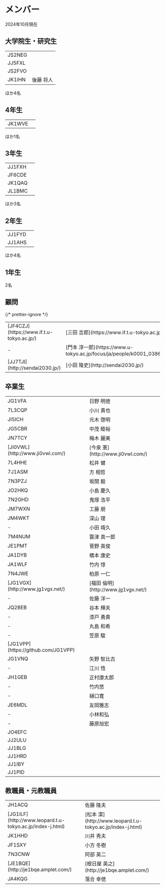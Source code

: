 # メンバー

2024年10月現在

## 大学院生・研究生

<table>
  <tbody>
    <tr>
      <td>JS2NEG</td>
      <td></td>
    </tr>
    <tr>
      <td>JJ5FXL</td>
      <td></td>
    </tr>
    <tr>
      <td>JS2FVO</td>
      <td></td>
    </tr>
    <tr>
      <td>JK1IHN</td>
      <td>後藤 将人</td>
    </tr>
  </tbody>
</table>
ほか4名

## 4年生

<table>
  <tbody>
    <tr>
      <td>JK1WVE</td>
      <td></td>
    </tr>
  </tbody>
</table>

ほか1名

## 3年生

<table>
  <tbody>
    <tr>
      <td>JJ1FXH</td>
      <td></td>
    </tr>
    <tr>
      <td>JF6CDE</td>
      <td></td>
    </tr>
    <tr>
      <td>JK1QAQ</td>
      <td></td>
    </tr>
    <tr>
      <td>JL1BMC</td>
      <td></td>
    </tr>
  </tbody>
</table>

ほか3名

## 2年生

<table>
  <tbody>
    <tr>
      <td>JJ1FYD</td>
      <td></td>
    </tr>
    <tr>
      <td>JJ1AHS</td>
      <td></td>
    </tr>
  </tbody>
</table>

ほか4名

## 1年生

2名

## 顧問

<table>
  <tbody>
    <tr>
      <td>[JF4CZJ](https://www.if.t.u-tokyo.ac.jp/)</td>
      <td>[三田 吉郎](https://www.if.t.u-tokyo.ac.jp/)</td>
    </tr>
    <tr>
      <td>-</td>
      {/* prettier-ignore */}
      <td>[門本 淳一郎](https://www.u-tokyo.ac.jp/focus/ja/people/k0001_03866.html)</td>
    </tr>
    <tr>
      <td>[JJ7TJI](http://sendai2030.jp/)</td>
      <td>[小田 隆史](http://sendai2030.jp/)</td>
    </tr>
  </tbody>
</table>

## 卒業生

<table>
  <tbody>
    <tr>
      <td>JG1VFA</td>
      <td>日野 明徳</td>
    </tr>
    <tr>
      <td>7L3CQP</td>
      <td>小川 貴也</td>
    </tr>
    <tr>
      <td>JI5ICH</td>
      <td>元木 啓明</td>
    </tr>
    <tr>
      <td>JG5CBR</td>
      <td>中茂 睦裕</td>
    </tr>
    <tr>
      <td>JN7TCY</td>
      <td>梅木 麗美</td>
    </tr>
    <tr>
      <td>[JI0VWL](http://www.ji0vwl.com/)</td>
      <td>[今泉 憲](http://www.ji0vwl.com/)</td>
    </tr>
    <tr>
      <td>7L4HHE</td>
      <td>松井 健</td>
    </tr>
    <tr>
      <td>7J1ASM</td>
      <td>方 相哲</td>
    </tr>
    <tr>
      <td>7N3PZJ</td>
      <td>坂間 毅</td>
    </tr>
    <tr>
      <td>JO2HKQ</td>
      <td>小島 慶久</td>
    </tr>
    <tr>
      <td>7N2GHD</td>
      <td>鬼塚 浩平</td>
    </tr>
    <tr>
      <td>JM7WXN</td>
      <td>工藤 朋</td>
    </tr>
    <tr>
      <td>JM4WKT</td>
      <td>深山 理</td>
    </tr>
    <tr>
      <td>-</td>
      <td>小田 靖久</td>
    </tr>
    <tr>
      <td>7M4NUM</td>
      <td>簑津 真一郎</td>
    </tr>
    <tr>
      <td>JE1PMT</td>
      <td>菅野 英俊</td>
    </tr>
    <tr>
      <td>JA1DYB</td>
      <td>橋本 康史</td>
    </tr>
    <tr>
      <td>JA1WLF</td>
      <td>竹内 惇</td>
    </tr>
    <tr>
      <td>7N4JWE</td>
      <td>柏原 一仁</td>
    </tr>
    <tr>
      <td>[JG1VGX](http://www.jg1vgx.net/)</td>
      <td>[福田 倫明](http://www.jg1vgx.net/)</td>
    </tr>
    <tr>
      <td>-</td>
      <td>佐藤 洋一</td>
    </tr>
    <tr>
      <td>JQ2BEB</td>
      <td>谷本 輝夫</td>
    </tr>
    <tr>
      <td>-</td>
      <td>漆戸 勇貴</td>
    </tr>
    <tr>
      <td>-</td>
      <td>丸島 和希</td>
    </tr>
    <tr>
      <td>-</td>
      <td>笠原 駿</td>
    </tr>
    <tr>
      <td>[JG1VPP](https://github.com/JG1VPP)</td>
      <td></td>
    </tr>
    <tr>
      <td>JG1VNQ</td>
      <td>矢野 智比古</td>
    </tr>
    <tr>
      <td>-</td>
      <td>江川 悟</td>
    </tr>
    <tr>
      <td>JH1GEB</td>
      <td>正村康太郎</td>
    </tr>
    <tr>
      <td>-</td>
      <td>竹内悠</td>
    </tr>
    <tr>
      <td>-</td>
      <td>樋口寛</td>
    </tr>
    <tr>
      <td>JE6MDL</td>
      <td>友岡雅志</td>
    </tr>
    <tr>
      <td>-</td>
      <td>小林和弘</td>
    </tr>
    <tr>
      <td>-</td>
      <td>藤原旭宏</td>
    </tr>
    <tr>
      <td>JO4EFC</td>
      <td></td>
    </tr>
    <tr>
      <td>JJ2ULU</td>
      <td></td>
    </tr>
    <tr>
      <td>JJ1BLG</td>
      <td></td>
    </tr>
    <tr>
      <td>JJ1HRD</td>
      <td></td>
    </tr>
    <tr>
      <td>JJ1IBY</td>
      <td></td>
    </tr>
    <tr>
      <td>JJ1PID</td>
      <td></td>
    </tr>
  </tbody>
</table>

## 教職員・元教職員

<table>
  <tbody>
    <tr>
      <td>JH1ACQ</td>
      <td>佐藤 隆夫</td>
    </tr>
    <tr>
      <td>[JG1ILF](http://www.leopard.t.u-tokyo.ac.jp/index-j.html)</td>
      <td>[松本 潔](http://www.leopard.t.u-tokyo.ac.jp/index-j.html)</td>
    </tr>
    <tr>
      <td>JK1HHD</td>
      <td>川井 秀夫</td>
    </tr>
    <tr>
      <td>JF1SXY</td>
      <td>小方 冬樹</td>
    </tr>
    <tr>
      <td>7N3CNW</td>
      <td>阿部 英二</td>
    </tr>
    <tr>
      <td>[JE1BQE](http://je1bqe.amplet.com/)</td>
      <td>[根日屋 英之](http://je1bqe.amplet.com/)</td>
    </tr>
    <tr>
      <td>JA4KQG</td>
      <td>落合 幸徳</td>
    </tr>
  </tbody>
</table>
